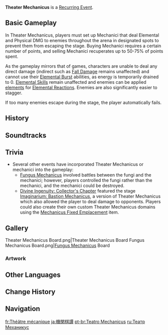 {{Terminology Infobox
|type  = Recurring Events
}}
'''Theater Mechanicus''' is a [[Recurring Event]].

==Basic Gameplay==
In Theater Mechanicus, players must set up Mechanici that deal Elemental and Physical DMG to enemies throughout the arena in designated spots to prevent them from escaping the stage. Buying Mechanici requires a certain number of points, and selling Mechanici recuperates up to 50-75% of points spent.

As the gameplay mirrors that of {{w|tower defense}} games, characters are unable to deal any direct damage (indirect such as [[Fall Damage]] remains unaffected) and cannot use their [[Elemental Burst]] abilities, as energy is temporarily drained to 0. [[Elemental Skill]]s remain unaffected and enemies can be applied [[elements]] for [[Elemental Reactions]]. Enemies are also significantly easier to stagger.

If too many enemies escape during the stage, the player automatically fails.
<!--
==Upcoming Run==
{{Transclude|Theater Mechanicus/20XX-XX-XX|main=1}}
-->

==History==
{{Event History Table}}

==Soundtracks==
{{Soundtracks by Category Table|type=eventgameplay}}

==Trivia==
* Several other events have incorporated Theater Mechanicus or mechanici into the gameplay:
** [[Fungus Mechanicus]] involved battles between the fungi and the mechanici; however, players controlled the fungi rather than the mechanici, and the mechanici could be destroyed.
** [[Divine Ingenuity: Collector's Chapter]] featured the stage [[Divine Ingenuity/2023-06-08#Imaginarium: Bastion Mechanicus|Imaginarium: Bastion Mechanicus]], a version of Theater Mechanicus which also allowed the player to deal damage to opponents. Players could also create their own custom Theater Mechanicus domains using the [[Mechanicus Fixed Emplacement]] item.

==Gallery==
<gallery>
Theater Mechanicus Board.png|Theater Mechanicus Board
Fungus Mechanicus Board.png|[[Fungus Mechanicus]] Board
</gallery>

===Artwork===
{{Files by Category Gallery|Theater Mechanicus Artwork}}

==Other Languages==
{{Other Languages
|en      = Theater Mechanicus
|zhs     = 机关棋谭
|zhs_rm  = Jīguān Qítán
|zht     = 機關棋譚
|zht_rm  = Jīguān Qítán
|zh_tl   = Chess Tales of Mechanism
|zh_note = {{zh|s=棋谭|t=棋譚|rm=Qítán}} may be a pun on {{zh|s=奇谭|t=奇譚|rm=Qítán}} meaning "Curious Tales," often used in titles for works of fiction.
|ja      = 機関棋譚
|ja_rm   = Kikan Kitan{{Assumed}}
|ja_tl   = Engine Chess Talk
|ko      = 기관 디펜스
|ko_tl   = Engine Defense
|es      = Arena mecánica
|es_tl   = Mechanical Arena
|fr      = Théâtre mécanique
|fr_tl   = Mechanical Theater
|ru      = Театр Механикус
|ru_tl   = Theater Mechanicus
|th      = Theater Mechanicus
|vi      = Cờ Cơ Quan
|vi_tl   = 
|de      = Theater der Vorrichtungen
|de_tl   = Theater of Devices
|id      = Theater Mechanicus
|pt      = Teatro Mechanicus
|pt_tl   = Theater Mechanicus
|tr      = Mekanikus Savunması
|tr_tl   = 
|it      = Teatro meccanico
|it_tl   = 
}}

==Change History==
{{Change History|1.3}}

==Navigation==
{{Domain Navbox|Temporary}}

[[fr:Théâtre mécanique]]
[[ja:機関棋譚]]
[[pt-br:Teatro Mechanicus]]
[[ru:Театр Механикус]]